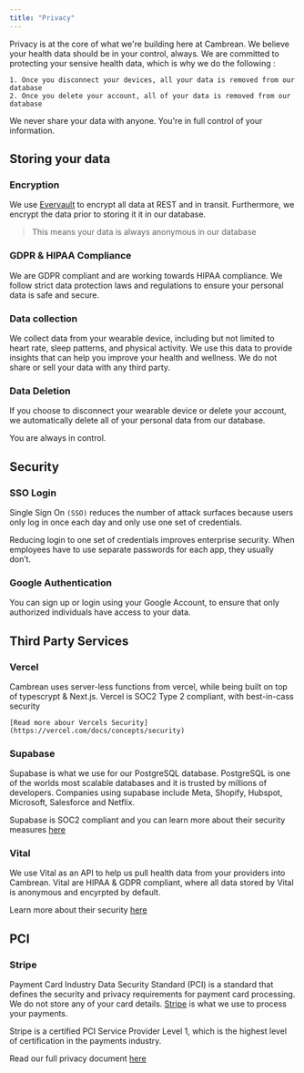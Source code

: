 ```yaml
---
title: "Privacy"
---
```

Privacy is at the core of what we're building here at Cambrean. We believe your health data should be in your control, always. We are committed to protecting your sensive health data, which is why we do the following : 

    1. Once you disconnect your devices, all your data is removed from our database 
    2. Once you delete your account, all of your data is removed from our database 

<Tip>
We never share your data with anyone. You're in full control of your information. 
</Tip>

## Storing your data 
### Encryption
We use [Evervault](https://evervault.com/) to encrypt all data at REST and in transit. Furthermore, we encrypt the data prior to storing it it in our database.

>This means your data is always anonymous in our database

### GDPR & HIPAA Compliance 
We are GDPR compliant and are working towards HIPAA compliance. We follow strict data protection laws and regulations to ensure your personal data is safe and secure.

### Data collection 
We collect data from your wearable device, including but not limited to heart rate, sleep patterns, and physical activity. We use this data to provide insights that can help you improve your health and wellness. We do not share or sell your data with any third party. 

### Data Deletion 
If you choose to disconnect your wearable device or delete your account, we automatically delete all of your personal data from our database.

You are always in control. 

## Security 
### SSO Login 
Single Sign On `(SSO)` reduces the number of attack surfaces because users only log in once each day and only use one set of credentials.

Reducing login to one set of credentials improves enterprise security. When employees have to use separate passwords for each app, they usually don’t.

### Google Authentication 
You can sign up or login using your Google Account, to ensure that only authorized individuals have access to your data.

## Third Party Services 
### Vercel 
Cambrean uses server-less functions from vercel, while being built on top of typescrypt & Next.js. Vercel is SOC2 Type 2 
compliant, with best-in-cass security

    [Read more abour Vercels Security](https://vercel.com/docs/concepts/security)

### Supabase 
Supabase is what we use for our PostgreSQL database. PostgreSQL is one of the worlds most scalable databases and it is trusted by millions of developers. Companies using supabase include Meta, Shopify, Hubspot, Microsoft, Salesforce and Netflix. 

Supabase is SOC2 compliant and you can learn more about their security measures [here](https://security.supabase.com/)

### Vital 
We use Vital as an API to help us pull health data from your providers into Cambrean. Vital are HIPAA & GDPR compliant, where all data stored by Vital is anonymous and encyrpted by default. 

Learn more about their security [here](https://docs.tryvital.io/home/privacy)


## PCI 
### Stripe 
Payment Card Industry Data Security Standard (PCI) is a standard that defines the security and privacy requirements for payment card processing. We do not store any of your card details. [Stripe](https://stripe.com/en-se) is what we use to process your payments. 

Stripe is a certified PCI Service Provider Level 1, which is the highest level of certification in the payments industry.

Read our full privacy document [here](link)